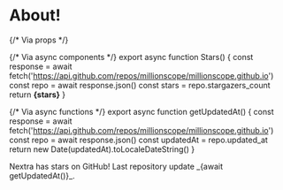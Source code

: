 
# About!

{/* Via props */}

{/* Via async components */}
export async function Stars() {
const response = await fetch('https://api.github.com/repos/millionscope/millionscope.github.io')
const repo = await response.json()
const stars = repo.stargazers_count
return <b>{stars}</b>
}

{/* Via async functions */}
export async function getUpdatedAt() {
const response = await fetch('https://api.github.com/repos/millionscope/millionscope.github.io')
const repo = await response.json()
const updatedAt = repo.updated_at
return new Date(updatedAt).toLocaleDateString()
}

<Callout emoji="🏆">
  Nextra has <Stars /> stars on GitHub! Last repository update _{await getUpdatedAt()}_.
</Callout>
